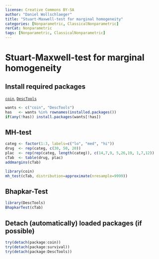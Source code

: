 ---
license: Creative Commons BY-SA
author: "Daniel Wollschlaeger"
title: "Stuart-Maxwell-test for marginal homogeneity"
categories: [Nonparametric, ClassicalNonparametric]
rerCat: Nonparametric
tags: [Nonparametric, ClassicalNonparametric]
---

Stuart-Maxwell-test for marginal homogeneity
=========================

Install required packages
-------------------------

[`coin`](https://cran.r-project.org/package=coin), [`DescTools`](https://cran.r-project.org/package=DescTools)

```{r}
wants <- c("coin", "DescTools")
has   <- wants %in% rownames(installed.packages())
if(any(!has)) install.packages(wants[!has])
```

MH-test
-------------------------

```{r}
categ <- factor(1:3, labels=c("lo", "med", "hi"))
drug  <- rep(categ, c(30, 50, 20))
plac  <- rep(rep(categ, length(categ)), c(14,7,9, 5,26,19, 1,7,12))
cTab  <- table(drug, plac)
addmargins(cTab)
```

```{r}
library(coin)
mh_test(cTab, distribution=approximate(nresample=9999))
```

Bhapkar-Test
-------------------------

```{r}
library(DescTools)
BhapkarTest(cTab)
```

Detach (automatically) loaded packages (if possible)
-------------------------

```{r}
try(detach(package:coin))
try(detach(package:survival))
try(detach(package:DescTools))
```
